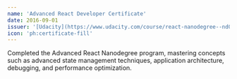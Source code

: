 ```yaml
---
name: 'Advanced React Developer Certificate'
date: 2016-09-01
issuer: '[Udacity](https://www.udacity.com/course/react-nanodegree--nd019)'
icon: 'ph:certificate-fill'
---
```


Completed the Advanced React Nanodegree program, mastering concepts such as advanced state management techniques, application architecture, debugging, and performance optimization.
